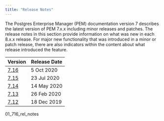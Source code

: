 ```yaml
---
title: "Release Notes"
---
```

The Postgres Enterprise Manager (PEM) documentation version 7 describes the latest version of PEM 7.x.x including minor releases and patches. The release notes in this section provide information on what was new in each 8.x.x release. For major new functionality that was introduced in a minor or patch release, there are also indicators within the content about what release introduced the feature.

| Version | Release Date | 
| ------- | ------------ | 
| [7.16](01_716_rel_notes) | 5 Oct 2020 |  |
| [7.15](02_715_rel_notes) | 23 Jul 2020 |  |
| [7.14](03_714_rel_notes) | 14 May 2020 |  |
| [7.13](04_713_rel_notes) | 26 Feb 2020 |  |
| [7.12](05_712_rel_notes) | 18 Dec 2019 |  |

<div class="toctree" maxdepth="4">

01_716_rel_notes 

</div>
